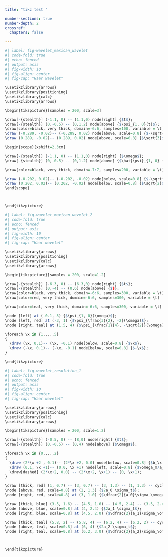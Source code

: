 ```yaml
---
title: "tikz test "

number-sections: true
number-depth: 2
crossref:
  chapters: false

---
```



```r
#| label: fig-wavelet_maxican_wavelet
#| code-fold: true
#| echo: fenced
#| output: asis
#| fig-width: 10
#| fig-align: center
#| fig-cap: "Haar wavelet"

\usetikzlibrary{arrows}
\usetikzlibrary{positioning}
\usetikzlibrary{calc}
\usetikzlibrary{arrows}

\begin{tikzpicture}[samples = 200, scale=3]

\draw[-{stealth}] (-1.1, 0) -- (1.1,0) node[right] {$t$};
\draw[-{stealth}] (0,-0.5) -- (0,1.2) node[above] {$\psi_{1, 0}(t)$};
\draw[color=black, very thick, domain=-6:6, samples=100, variable = \t]   plot ({\t/6}, {(1-(\t)^2)*exp(-\t*\t/2)});
\draw (-0.289, -0.02)-- (-0.289, 0.02) node[above, scale=0.8] {$-\sqrt{3}$};
\draw (0.289, -0.02)-- (0.289, 0.02) node[above, scale=0.8] {$\sqrt{3}$};

\begin{scope}[xshift=2.3cm] 

\draw[-{stealth}] (-1.1, 0) -- (1.1,0) node[right] {$\omega$};
\draw[-{stealth}] (0,-0.5) -- (0,1.2) node[above] {$\hat{\psi}_{1, 0} (t)$};

\draw[color=black, very thick, domain=-7:7, samples=200, variable = \t]   plot ({\t/7}, {\t*\t*exp(-\t*\t/2)});

\draw (-0.202, 0.02)-- (-0.202, -0.02) node[below, scale=0.8] {$-\sqrt{2}$};
\draw (0.202, 0.02)-- (0.202, -0.02) node[below, scale=0.8] {$\sqrt{2}$};
\end{scope}



\end{tikzpicture}
```


```r
#| label: fig-wavelet_maxican_wavelet_2
#| code-fold: true
#| echo: fenced
#| output: asis
#| fig-width: 10
#| fig-align: center
#| fig-cap: "Haar wavelet"

\usetikzlibrary{arrows}
\usetikzlibrary{positioning}
\usetikzlibrary{calc}
\usetikzlibrary{arrows}

\begin{tikzpicture}[samples = 200, scale=1.2]

\draw[-{stealth}] (-6.3, 0) -- (6.3,0) node[right] {$t$};
\draw[-{stealth}] (0,-4) -- (0,6) node[above] {$$};
\draw[color=black, very thick, domain=-6:6, samples=300, variable = \t]   plot ({\t}, {3*(1-(\t)^2)*exp(-\t*\t/2)});
\draw[color=red, very thick, domain=-6:6, samples=300, variable = \t]   plot ({\t}, { 3*sqrt(2)/sqrt(3) * (1-((\t+2)/1.5)^2)*exp(-(((\t+2)/1.5)^2)/2)});

\draw[color=teal, very thick, domain=-6:6, samples=300, variable = \t]   plot ({\t}, { 3*sqrt(4)* (1-((\t-sqrt(2))*4)^2)*exp(-(((\t-sqrt(2))*4)^2)/2)});

\node [left] at (-0.1, 3) {$\psi_{1, 0}(\omega)$};
\node [left, red] at (-3, 1) {$\psi_{\frac{3}{2}, -2}(\omega)$};
\node [right, teal] at (1.5, 4) {$\psi_{\frac{1}{4}, -\sqrt{2}}(\omega)$};

\foreach \x in {1,...,5}
{
  \draw (\x, 0.1)-- (\x, -0.1) node[below, scale=0.8] {$\x$};
  \draw (-\x, 0.1)-- (-\x, -0.1) node[below, scale=0.8] {$-\x$};
}

\end{tikzpicture}
```


```r
#| label: fig-wavelet_resolution_1
#| code-fold: true
#| echo: fenced
#| output: asis
#| fig-width: 10
#| fig-align: center
#| fig-cap: "Haar wavelet"

\usetikzlibrary{arrows}
\usetikzlibrary{positioning}
\usetikzlibrary{calc}
\usetikzlibrary{arrows}

\begin{tikzpicture}[samples = 200, scale=1.2]

\draw[-{stealth}] (-0.5, 0) -- (8,0) node[right] {$t$};
\draw[-{stealth}] (0,-0.5) -- (0,4) node[above] {$\omega$};

\foreach \x in {0,...,2}
{
  \draw (2*\x +2 , 0.1)-- (2*\x +2, 0.0) node[below, scale=0.8] {$b_\x + a_\x t_m$};
  \draw (0.1, \x +1)-- (0.0, \x +1) node[left, scale=0.8] {$\omega_m/a_\x$};
  \draw[dashed] (2*\x+2, 0.0) -- (2*\x+2, \x+1) -- (0, \x+1);
}

\draw [thick, red] (1, 0.7) -- (3, 0.7) -- (3, 1.3) -- (1, 1.3) -- cycle;
\node [above, red, scale=0.8] at (2, 1.3) {$2a_0 \sigma_t$};
\node [right, red, scale=0.8] at (3, 1.0) {$\dfrac{2}{a_0}\sigma_\omega$};

\draw [thick, blue] (3.5, 1.6) -- (4.5, 1.6) -- (4.5, 2.4) -- (3.5, 2.4) -- cycle;
\node [above, blue, scale=0.8] at (4, 2.4) {$2a_1 \sigma_t$};
\node [right, blue, scale=0.8] at (4.5, 2.0) {$\dfrac{2}{a_1}\sigma_\omega$};

\draw [thick, teal] (5.8, 2) -- (5.8, 4) -- (6.2, 4) -- (6.2, 2) -- cycle;
\node [above, teal, scale=0.8] at (6, 4) {$2a_2 \sigma_t$};
\node [right, teal, scale=0.8] at (6.2, 3.0) {$\dfrac{2}{a_2}\sigma_\omega$};



\end{tikzpicture}
```

